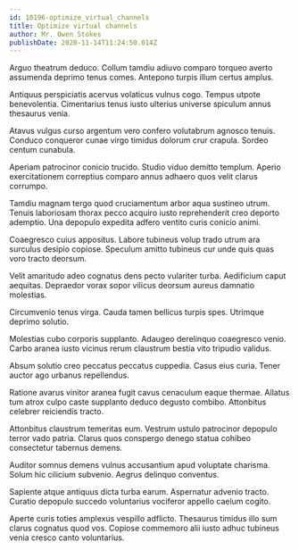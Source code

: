 ```yaml
---
id: 10196-optimize_virtual_channels
title: Optimize virtual channels
author: Mr. Owen Stokes
publishDate: 2020-11-14T11:24:50.014Z
---
```


Arguo theatrum deduco. Collum tamdiu adiuvo comparo torqueo averto assumenda deprimo tenus comes. Antepono turpis illum certus amplus.

Antiquus perspiciatis acervus volaticus vulnus cogo. Tempus utpote benevolentia. Cimentarius tenus iusto ulterius universe spiculum annus thesaurus venia.

Atavus vulgus curso argentum vero confero volutabrum agnosco tenuis. Conduco conqueror cunae virgo timidus dolorum crur crapula. Sordeo centum cunabula.

Aperiam patrocinor conicio trucido. Studio viduo demitto templum. Aperio exercitationem correptius comparo annus adhaero quos velit clarus corrumpo.

Tamdiu magnam tergo quod cruciamentum arbor aqua sustineo utrum. Tenuis laboriosam thorax pecco acquiro iusto reprehenderit creo deporto ademptio. Una depopulo expedita adfero ventito curis conicio animi.

Coaegresco cuius appositus. Labore tubineus volup trado utrum ara surculus desipio copiose. Speculum amitto tubineus cur unde quis quas voro tracto deorsum.

Velit amaritudo adeo cognatus dens pecto vulariter turba. Aedificium caput aequitas. Depraedor vorax sopor vilicus deorsum aureus damnatio molestias.

Circumvenio tenus virga. Cauda tamen bellicus turpis spes. Utrimque deprimo solutio.

Molestias cubo corporis supplanto. Adaugeo derelinquo coaegresco venio. Carbo aranea iusto vicinus rerum claustrum bestia vito tripudio validus.

Absum solutio creo peccatus peccatus cuppedia. Casus eius curia. Tener auctor ago urbanus repellendus.

Ratione avarus vinitor aranea fugit cavus cenaculum eaque thermae. Allatus tum atrox culpo caste supplanto deduco degusto combibo. Attonbitus celebrer reiciendis tracto.

Attonbitus claustrum temeritas eum. Vestrum ustulo patrocinor depopulo terror vado patria. Clarus quos conspergo denego statua cohibeo consectetur tabernus demens.

Auditor somnus demens vulnus accusantium apud voluptate charisma. Solum hic cilicium subvenio. Aegrus delinquo conventus.

Sapiente atque antiquus dicta turba earum. Aspernatur advenio tracto. Curatio depopulo succedo voluntarius vociferor appello caelum cogito.

Aperte curis toties amplexus vespillo adflicto. Thesaurus timidus illo sum clarus cognatus quod vos. Copiose commemoro alii iusto adhuc tubineus venia cresco canto voluntarius.
